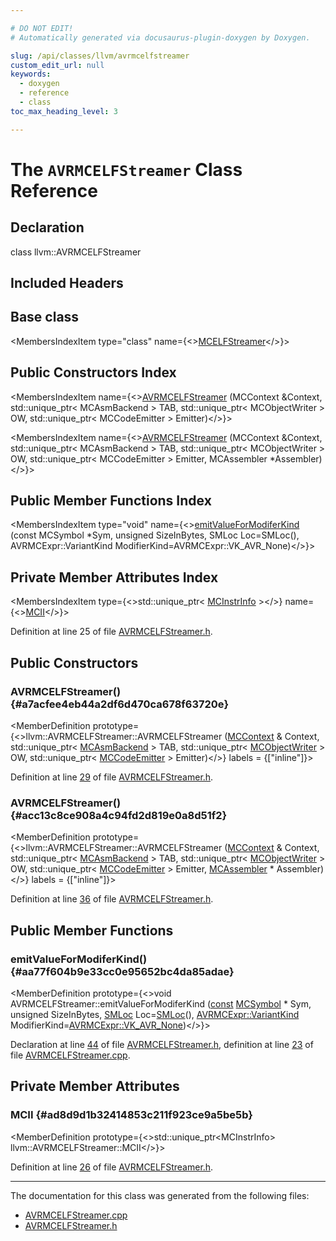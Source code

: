 ```yaml
---

# DO NOT EDIT!
# Automatically generated via docusaurus-plugin-doxygen by Doxygen.

slug: /api/classes/llvm/avrmcelfstreamer
custom_edit_url: null
keywords:
  - doxygen
  - reference
  - class
toc_max_heading_level: 3

---
```





# The `AVRMCELFStreamer` Class Reference

<DoxygenPage pluginConfig={pluginConfig}>



## Declaration

<CodeBlock>class llvm::AVRMCELFStreamer</CodeBlock>

## Included Headers

<IncludesList>
<IncludesListItem
  filePath="Target/AVR/MCTargetDesc/AVRMCELFStreamer.h"
  permalink="/docs/api/files/lib/lib/target/lib/target/avr/lib/target/avr/mctargetdesc/avrmcelfstreamer-h"
  isLocal="true" />
</IncludesList>

## Base class

<MembersIndex>

<MembersIndexItem
  type="class"
  name={<><a href="/docs/api/classes/llvm/mcelfstreamer">MCELFStreamer</a></>}>
</MembersIndexItem>

</MembersIndex>

## Public Constructors Index

<MembersIndex>

<MembersIndexItem
  name={<><a href="#a7acfee4eb44a2df6d470ca678f63720e">AVRMCELFStreamer</a> (MCContext &amp;Context, std::unique&#95;ptr&lt; MCAsmBackend &gt; TAB, std::unique&#95;ptr&lt; MCObjectWriter &gt; OW, std::unique&#95;ptr&lt; MCCodeEmitter &gt; Emitter)</>}>
</MembersIndexItem>

<MembersIndexItem
  name={<><a href="#acc13c8ce908a4c94fd2d819e0a8d51f2">AVRMCELFStreamer</a> (MCContext &amp;Context, std::unique&#95;ptr&lt; MCAsmBackend &gt; TAB, std::unique&#95;ptr&lt; MCObjectWriter &gt; OW, std::unique&#95;ptr&lt; MCCodeEmitter &gt; Emitter, MCAssembler &#42;Assembler)</>}>
</MembersIndexItem>

</MembersIndex>

## Public Member Functions Index

<MembersIndex>

<MembersIndexItem
  type="void"
  name={<><a href="#aa77f604b9e33cc0e95652bc4da85adae">emitValueForModiferKind</a> (const MCSymbol &#42;Sym, unsigned SizeInBytes, SMLoc Loc=SMLoc(), AVRMCExpr::VariantKind ModifierKind=AVRMCExpr::VK&#95;AVR&#95;None)</>}>
</MembersIndexItem>

</MembersIndex>

## Private Member Attributes Index

<MembersIndex>

<MembersIndexItem
  type={<>std::unique&#95;ptr&lt; <a href="/docs/api/classes/llvm/mcinstrinfo">MCInstrInfo</a> &gt;</>}
  name={<><a href="#ad8d9d1b32414853c211f923ce9a5be5b">MCII</a></>}>
</MembersIndexItem>

</MembersIndex>


Definition at line 25 of file <a href="/docs/api/files/lib/lib/target/lib/target/avr/lib/target/avr/mctargetdesc/avrmcelfstreamer-h">AVRMCELFStreamer.h</a>.

<SectionDefinition>

## Public Constructors

### AVRMCELFStreamer() {#a7acfee4eb44a2df6d470ca678f63720e}

<MemberDefinition
  prototype={<>llvm::AVRMCELFStreamer::AVRMCELFStreamer (<a href="/docs/api/classes/llvm/mccontext">MCContext</a> &amp; Context, std::unique&#95;ptr&lt; <a href="/docs/api/classes/llvm/mcasmbackend">MCAsmBackend</a> &gt; TAB, std::unique&#95;ptr&lt; <a href="/docs/api/classes/llvm/mcobjectwriter">MCObjectWriter</a> &gt; OW, std::unique&#95;ptr&lt; <a href="/docs/api/classes/llvm/mccodeemitter">MCCodeEmitter</a> &gt; Emitter)</>}
  labels = {["inline"]}>

Definition at line <a href="/docs/api/files/lib/lib/target/lib/target/avr/lib/target/avr/mctargetdesc/avrmcelfstreamer-h/#l00029">29</a> of file <a href="/docs/api/files/lib/lib/target/lib/target/avr/lib/target/avr/mctargetdesc/avrmcelfstreamer-h">AVRMCELFStreamer.h</a>.
</MemberDefinition>

### AVRMCELFStreamer() {#acc13c8ce908a4c94fd2d819e0a8d51f2}

<MemberDefinition
  prototype={<>llvm::AVRMCELFStreamer::AVRMCELFStreamer (<a href="/docs/api/classes/llvm/mccontext">MCContext</a> &amp; Context, std::unique&#95;ptr&lt; <a href="/docs/api/classes/llvm/mcasmbackend">MCAsmBackend</a> &gt; TAB, std::unique&#95;ptr&lt; <a href="/docs/api/classes/llvm/mcobjectwriter">MCObjectWriter</a> &gt; OW, std::unique&#95;ptr&lt; <a href="/docs/api/classes/llvm/mccodeemitter">MCCodeEmitter</a> &gt; Emitter, <a href="/docs/api/classes/llvm/mcassembler">MCAssembler</a> &#42; Assembler)</>}
  labels = {["inline"]}>

Definition at line <a href="/docs/api/files/lib/lib/target/lib/target/avr/lib/target/avr/mctargetdesc/avrmcelfstreamer-h/#l00036">36</a> of file <a href="/docs/api/files/lib/lib/target/lib/target/avr/lib/target/avr/mctargetdesc/avrmcelfstreamer-h">AVRMCELFStreamer.h</a>.
</MemberDefinition>

</SectionDefinition>

<SectionDefinition>

## Public Member Functions

### emitValueForModiferKind() {#aa77f604b9e33cc0e95652bc4da85adae}

<MemberDefinition
  prototype={<>void AVRMCELFStreamer::emitValueForModiferKind (<a href="/docs/api/files/lib/lib/target/lib/target/aarch64/aarch64promoteconstant-cpp/#a90f8350fecae261c25be85d38b451bff">const</a> <a href="/docs/api/classes/llvm/mcsymbol">MCSymbol</a> &#42; Sym, unsigned SizeInBytes, <a href="/docs/api/classes/llvm/smloc">SMLoc</a> Loc=<a href="/docs/api/classes/llvm/smloc">SMLoc</a>(), <a href="/docs/api/classes/llvm/avrmcexpr/#a963c676dc0bbdb455b7d84f71f35ca7e">AVRMCExpr::VariantKind</a> ModifierKind=<a href="/docs/api/classes/llvm/avrmcexpr/#a963c676dc0bbdb455b7d84f71f35ca7ea3e188541dd26d06b2e94f270f2747dbd">AVRMCExpr::VK&#95;AVR&#95;None</a>)</>}>

Declaration at line <a href="/docs/api/files/lib/lib/target/lib/target/avr/lib/target/avr/mctargetdesc/avrmcelfstreamer-h/#l00044">44</a> of file <a href="/docs/api/files/lib/lib/target/lib/target/avr/lib/target/avr/mctargetdesc/avrmcelfstreamer-h">AVRMCELFStreamer.h</a>, definition at line <a href="/docs/api/files/lib/lib/target/lib/target/avr/lib/target/avr/mctargetdesc/avrmcelfstreamer-cpp/#l00023">23</a> of file <a href="/docs/api/files/lib/lib/target/lib/target/avr/lib/target/avr/mctargetdesc/avrmcelfstreamer-cpp">AVRMCELFStreamer.cpp</a>.
</MemberDefinition>

</SectionDefinition>

<SectionDefinition>

## Private Member Attributes

### MCII {#ad8d9d1b32414853c211f923ce9a5be5b}

<MemberDefinition
  prototype={<>std::unique&#95;ptr&lt;MCInstrInfo&gt; llvm::AVRMCELFStreamer::MCII</>}>

Definition at line <a href="/docs/api/files/lib/lib/target/lib/target/avr/lib/target/avr/mctargetdesc/avrmcelfstreamer-h/#l00026">26</a> of file <a href="/docs/api/files/lib/lib/target/lib/target/avr/lib/target/avr/mctargetdesc/avrmcelfstreamer-h">AVRMCELFStreamer.h</a>.
</MemberDefinition>

</SectionDefinition>

<hr/>

The documentation for this class was generated from the following files:

<ul>
<li><a href="/docs/api/files/lib/lib/target/lib/target/avr/lib/target/avr/mctargetdesc/avrmcelfstreamer-cpp">AVRMCELFStreamer.cpp</a></li>
<li><a href="/docs/api/files/lib/lib/target/lib/target/avr/lib/target/avr/mctargetdesc/avrmcelfstreamer-h">AVRMCELFStreamer.h</a></li>
</ul>

</DoxygenPage>
